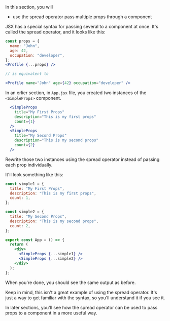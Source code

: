 

<Objectives>
<div>
  In this section, you will

- use the spread operator pass multiple props through a component

</div>

</Objectives>

JSX has a special syntax for passing several to a component at once. It's called the spread operator, and it looks like this:

```jsx
const props = {
  name: "John",
  age: 42,
  occupation: "developer",
};
<Profile {...props} />

// is equivalent to

<Profile name="John" age={42} occupation="developer" />
```

<Activity>

In an erlier section, in `App.jsx` file, you created two instances of the `<SimpleProps>` component.

```jsx
  <SimpleProps
    title="My First Props"
    description="This is my first props"
    count={1}
  />
  <SimpleProps
    title="My Second Props"
    description="This is my second props"
    count={2}
  />
```

Rewrite those two instances using the spread operator instead of passing each prop individually.

<Hint title="How to rewrite props using ...spread">

It'll look something like this:

```jsx
const simple1 = {
  title: "My First Props",
  description: "This is my first props",
  count: 1,
};

const simple2 = {
  title: "My Second Props",
  description: "This is my second props",
  count: 2,
};

export const App = () => {
  return (
    <div>
      <SimpleProps {...simple1} />
      <SimpleProps {...simple2} />
    </div>
  );
};
```

</Hint>

</Activity>

When you're done, you should see the same output as before.

Keep in mind, this isn't a great example of using the spread operator. It's just a way to get familiar with the syntax,
so you'll understand it if you see it.

In later sections, you'll see how the spread operator can be used to pass props to a component in a more useful way.
